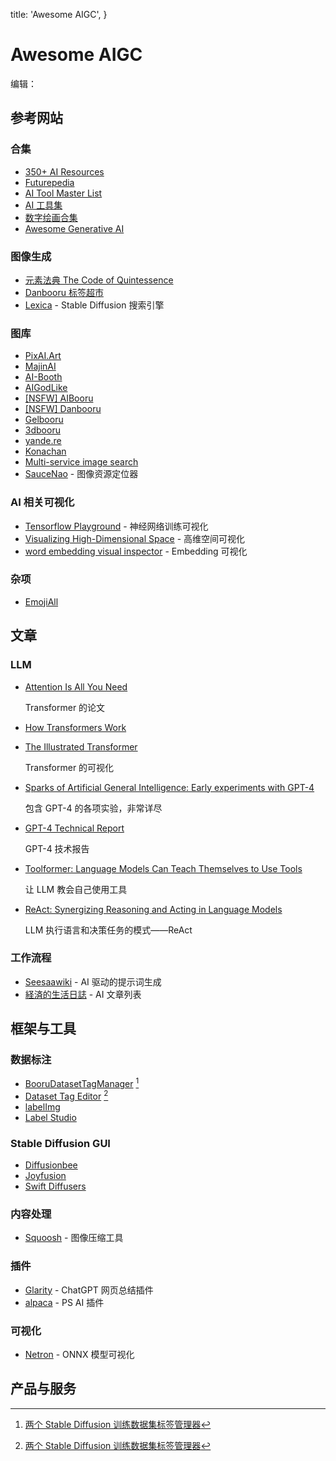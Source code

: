   title: 'Awesome AIGC',
}

# Awesome AIGC


编辑：<Authors names="ciaochaos" />


## 参考网站


### 合集

* [350+ AI Resources](https://ignacio-velasquez.notion.site/350-AI-Resources-30379fa273a740aa9e263a405d0f80f1)
* [Futurepedia](https://www.futurepedia.io/)
* [AI Tool Master List](https://doc.clickup.com/25598832/d/h/rd6vg-14247/0b79ca1dc0f7429/rd6vg-12207)
* [AI 工具集](https://ai-bot.cn/)
* [数字绘画合集](https://github.com/hua1995116/awesome-ai-painting)
* [Awesome Generative AI](https://github.com/steven2358/awesome-generative-ai)


### 图像生成

* [元素法典 The Code of Quintessence](https://docs.qq.com/doc/DWHl3am5Zb05QbGVs)
* [Danbooru 标签超市](https://tags.novelai.dev/)
* [Lexica](https://lexica.art/) - Stable Diffusion 搜索引擎


### 图库

* [PixAI.Art](https://pixai.art/)
* [MajinAI](https://majinai.art/zh-cn/)
* [AI-Booth](https://ai-booth.com/)
* [AIGodLike](https://www.aigodlike.com/)
* [[NSFW] AIBooru](https://aibooru.online/)
* [[NSFW] Danbooru](https://danbooru.donmai.us/)
* [Gelbooru](https://gelbooru.com/)
* [3dbooru](http://behoimi.org/)
* [yande.re](https://yande.re/post)
* [Konachan](https://konachan.com/post)
* [Multi-service image search](http://www.iqdb.org/)
* [SauceNao](https://saucenao.com/) - 图像资源定位器


### AI 相关可视化

* [Tensorflow Playground](https://playground.tensorflow.org/) - 神经网络训练可视化
* [Visualizing High-Dimensional Space](https://experiments.withgoogle.com/visualizing-high-dimensional-space) - 高维空间可视化
* [word embedding visual inspector](https://ronxin.github.io/wevi/) - Embedding 可视化


### 杂项

* [EmojiAll](https://www.emojiall.com/zh-hans)



## 文章

### LLM

* [Attention Is All You Need](https://arxiv.org/abs/1706.03762)
  
  Transformer 的论文

* [How Transformers Work](https://towardsdatascience.com/transformers-141e32e69591)

* [The Illustrated Transformer](http://jalammar.github.io/illustrated-transformer/)
  
  Transformer 的可视化

* [Sparks of Artificial General Intelligence: Early experiments with GPT-4](https://arxiv.org/abs/2303.12712)
  
  包含 GPT-4 的各项实验，非常详尽

* [GPT-4 Technical Report](https://arxiv.org/abs/2303.08774)
  
  GPT-4 技术报告

* [Toolformer: Language Models Can Teach Themselves to Use Tools](https://arxiv.org/abs/2302.04761)
  
  让 LLM 教会自己使用工具

* [ReAct: Synergizing Reasoning and Acting in Language Models](https://arxiv.org/abs/2210.03629)
  
  LLM 执行语言和决策任务的模式——ReAct


### 工作流程


* [Seesaawiki](https://seesaawiki.jp/nai_ch/d/AI%a4%f2%b3%e8%cd%d1%a4%b7%a4%bf%a5%d7%a5%ed%a5%f3%a5%d7%a5%c8%c0%b8%c0%ae) - AI 驱动的提示词生成
* [経済的生活日誌](https://economylife.net/index-ai-articles-list/) - AI 文章列表


## 框架与工具


### 数据标注


* [BooruDatasetTagManager](https://github.com/starik222/BooruDatasetTagManager) [^tag]
* [Dataset Tag Editor](https://github.com/toshiaki1729/stable-diffusion-webui-dataset-tag-editor) [^tag]
* [labelImg](https://github.com/tzutalin/labelImg)
* [Label Studio](https://labelstud.io/)


### Stable Diffusion GUI

* [Diffusionbee](https://diffusionbee.com/)
* [Joyfusion](https://apps.apple.com/us/app/joyfusion-ai-generation/id1661652021)
* [Swift Diffusers](https://huggingface.co/blog/fast-mac-diffusers)


### 内容处理

* [Squoosh](https://squoosh.app/) - 图像压缩工具


### 插件

* [Glarity](https://glarity.app/) - ChatGPT 网页总结插件
* [alpaca](https://www.getalpaca.io/) - PS AI 插件


### 可视化

* [Netron](https://netron.app/) - ONNX 模型可视化


## 产品与服务




[^tag]: [两个 Stable Diffusion 训练数据集标签管理器](https://mp.weixin.qq.com/s/amzzrDU2lML4BYFxv2QXJQ)



